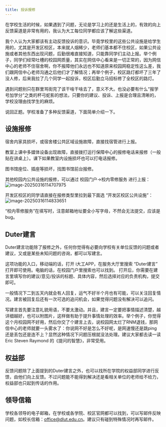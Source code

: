 ```yaml
---
title: 投诉报修
---
```


在学校生活的时候，如果遇到了问题，无论是学习上的还是生活上的，有效的向上反馈渠道是非常有用的，我认为大工每位同学都应该了解这些渠道。

我个人认为大家都该有主动反馈投诉的意识。毕竟学校里的这些公共设施是给学生用的，尤其是开发区校区，本来就人烟稀少，老师们基本都不住校区，如果公共设施或者其他东西出现问题，后勤很难直接知道，只能靠同学们主动上报。举个例子，同学们经常吐槽的校园网质量，其实在网信中心看来是一切正常的，因为网信中心的老师不住宿舍啊，你不报障他们永远也不知道原来校园网稳定性这么差，我们跟网信中心老师沟通之后他们才了解情况；再举个例子，校区路灯都坏了三年了没人修，后来我拉了几个同学一起投诉，校区后勤立马招标修了全校区的路灯。

遇到问题别只在群里骂街完了该干啥干啥去了，意义不大。也没必要有什么“报学号加学分”之类的杯弓蛇影的想法，只要你的建议、投诉、上报是合理且清晰的，学校没理由找学生的麻烦。

说回正题。学校准备了多种反馈渠道，下面简单介绍一下。

## 设施报修
宿舍内家具损坏，或宿舍楼公共区域设施故障，直接找宿管进行上报。

教室上课中多媒体设备出现故障，直接拨打运行保障中心的报修电话来报修（一般贴在讲桌上）。课下如果教室内设施损坏也可以打电话报修。

图书馆座位、插座等损坏，找图书馆前台报修。

其他校园内公共设施的报修，可以通过 校园门户->校内零修服务 进行上报：
![image-20250316114707975](../../../../assets/images/feedback1.png)

开发区校区的同学请直接在报修类型里拉到最下面选 “开发区校区公共设施”：
![image-20250316114833651](../../../../assets/images/feedback2.png)

“校内零修服务”在填写时，注意邮箱地址要全小写字母，不然会无法提交，应该是 bug。

## Duter建言

Duter建言功能除了报修之外，任何你觉得有必要向学校有关单位反馈的问题或者建议，又或是某些未知问题的咨询，都可以写建言。

这项功能的入口，移动端的话，打开 i大工APP，在服务大厅里搜索 “Duter建言” 打开即可使用。电脑的话，在校园门户里搜索也可以找到。 打开后，你需要在建言里填写你的建议/意见/投诉的标题、具体内容，然后选择对应的负责机构，提交即可。

一般情况下二到五天内就会有人回复，运气不好半个月也有可能，可以关注回复情况。建言被回复后还有一次可选的追问机会，如果觉得问题没有解决可以追问。

写建言首先要注意礼貌用语，不要太激动。并且，建言一定要把事情描述清楚，越详细越好，也可以附图片，这样做有助于提升事情处理的效率。举个例子，你觉得这个月校园网不好用，然后你交了个建言上去，说校园网太烂了RNM退钱，那网信中心的老师就要一头雾水了：你说网不好是怎么不好呢，是网速慢还是跳ping还是丢包还是连不上？显然这种情况下问题压根就没法处理。建议大家都去读一读 Eric Steven Raymond 的《提问的智慧》，非常受用。

## 权益部

反馈问题除了上面提到的Duter建言之外，也可以找所在学院的权益部同学进行反馈，由他们向上反馈。不过问题能不能得到解决还是看相关单位的老师给不给力，权益部也只起到传话的作用。

## 领导信箱

学校各领导的电子邮箱，在学校或各学院、校区官网都可以找到，可以写邮件反映问题，如校长信箱：office@dlut.edu.cn。建议只有碰到特殊情况时再写邮件。
